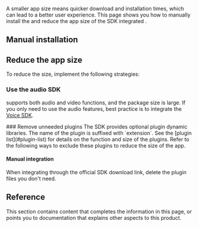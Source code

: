 
A smaller app size means quicker download and installation times, which can lead to a better user experience. This page shows you how to manually install the <Vg k="VSDK" /> and reduce the app size of the SDK integrated <Vpl k="CLIENT" />.

## Manual installation

<Setup />

## Reduce the app size

To reduce the <Vpl k="CLIENT" /> size, implement the following strategies:

### Use the audio SDK
<Vg k="VSDK" /> supports both audio and video functions, and the package size is large. If you only need to use the audio features, best practice is to integrate the [Voice SDK](../../sdks).

<PlatformWrapper notAllowed="web,electron,unity,flutter,react-native" >
### Remove unneeded plugins
The SDK provides optional plugin dynamic libraries. The name of the plugin is suffixed with `extension`. See the [plugin list](#plugin-list) for details on the function and size of the plugins. Refer to the following ways to exclude these plugins to reduce the size of the app.

#### Manual integration
When integrating through the official SDK download link, delete the plugin files you don't need.

<Implementation />

## Reference

This section contains content that completes the information in this page, or points you to documentation that explains other aspects to this product.

<Reference />

</PlatformWrapper>